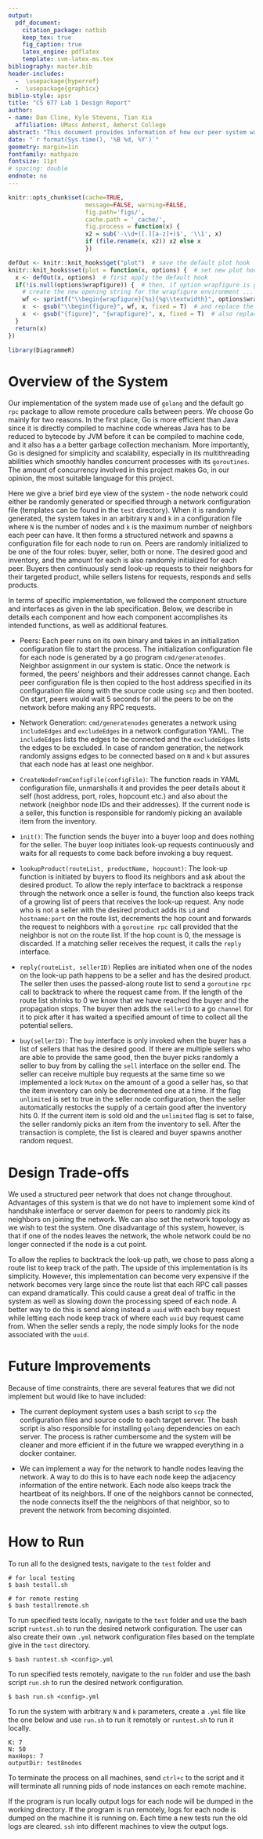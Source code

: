 ---
output: 
  pdf_document:
    citation_package: natbib
    keep_tex: true
    fig_caption: true
    latex_engine: pdflatex
    template: svm-latex-ms.tex
bibliography: master.bib
header-includes:
  -  \usepackage{hyperref}
  -  \usepackage{graphicx}
biblio-style: apsr
title: "CS 677 Lab 1 Design Report"
author:
- name: Dan Cline, Kyle Stevens, Tian Xia
  affiliation: UMass Amherst, Amherst College
abstract: "This document provides information of how our peer system was designed, the trade-offs involved with our implementation and future imporvements that may be made on the system."
date: "`r format(Sys.time(), '%B %d, %Y')`"
geometry: margin=1in
fontfamily: mathpazo
fontsize: 11pt
# spacing: double
endnote: no
---

```{r setup, include=FALSE}
knitr::opts_chunk$set(cache=TRUE,
                      message=FALSE, warning=FALSE,
                      fig.path='figs/',
                      cache.path = '_cache/',
                      fig.process = function(x) {
                      x2 = sub('-\\d+([.][a-z]+)$', '\\1', x)
                      if (file.rename(x, x2)) x2 else x
                      })

defOut <- knitr::knit_hooks$get("plot")  # save the default plot hook 
knitr::knit_hooks$set(plot = function(x, options) {  # set new plot hook ...
  x <- defOut(x, options)  # first apply the default hook
  if(!is.null(options$wrapfigure)) {  # then, if option wrapfigure is given ...
    # create the new opening string for the wrapfigure environment ...
    wf <- sprintf("\\begin{wrapfigure}{%s}{%g\\textwidth}", options$wrapfigure[[1]], options$wrapfigure[[2]])
    x  <- gsub("\\begin{figure}", wf, x, fixed = T)  # and replace the default one with it.
    x  <- gsub("{figure}", "{wrapfigure}", x, fixed = T)  # also replace the environment ending
  }
  return(x)
})

library(DiagrammeR)
```


# Overview of the System

Our implementation of the system made use of `golang` and the default go `rpc` package to allow remote procedure calls between peers. We choose Go mainly for two reasons. In the first place, Go is more efficient than Java since it is directly compiled to machine code whereas Java has to be reduced to bytecode by JVM before it can be compiled to machine code, and it also has a a better garbage collection mechanism. More importantly, Go is designed for simplicity and scalability, especially in its multithreading abilities which smoothly handles concurrent processes with its `goroutines`. The amount of concurrency involved in this project makes Go, in our opinion, the most suitable language for this project.

Here we give a brief bird eye view of the system - the node network could either be randomly generated or specified through a network configuration file (templates can be found in the `test` directory). When it is randomly generated, the system takes in an arbitrary `N` and `k` in a configuration file where `N` is the number of nodes and `k` is the maximum number of neighbors each peer can have. It then forms a structured network and spawns a configuration file for each node to run on. Peers are randomly initialized to be one of the four roles: buyer, seller, both or none. The desired good and inventory, and the amount for each is also randomly initialized for each peer. Buyers then continuously send look-up requests to their neighbors for their targeted product, while sellers listens for requests, responds and sells products.

In terms of specific implementation, we followed the component structure and interfaces as given in the lab specification. Below, we describe in details each component and how each component accomplishes its intended functions, as well as additional features.

- Peers: Each peer runs on its own binary and takes in an initialization configuration file to start the process. The initialization configuration file for each node is generated by a go program `cmd/generatenodes`. Neighbor assignment in our system is static. Once the network is formed, the peers' neighbors and their addresses cannot change. Each peer configuration file is then copied to the host address specified in its configuration file along with the source code using `scp` and then booted. On start, peers would wait 5 seconds for all the peers to be on the network before making any RPC requests.

- Network Generation: `cmd/generatenodes` generates a network using `includeEdges` and `excludeEdges` in a network configuration YAML. The `includeEdges` lists the edges to be connected and the `excludeEdges` lists the edges to be excluded. In case of random generation, the network randomly assigns edges to be connected based on `N` and `k` but assures that each node has at least one neighbor.

- `CreateNodeFromConfigFile(configFile)`: The function reads in YAML configuration file, unmarshalls it and provides the peer details about it self (host address, port, roles, hopcount etc.) and also about the network (neighbor node IDs and their addresses). If the current node is a seller, this function is responsible for randomly picking an available item from the inventory. 

- `init()`: The function sends the buyer into a buyer loop and does nothing for the seller. The buyer loop initiates look-up requests continuously and waits for all requests to come back before invoking a buy request. 

- `lookupProduct(routeList, productName, hopcount)`: The look-up function is initiated by buyers to flood its neighbors and ask about the desired product. To allow the reply interface to backtrack a response through the network once a seller is found, the function also keeps track of a growing list of peers that receives the look-up request. Any node who is not a seller with the desired product adds its `id` and `hostname:port` on the route list, decrements the hop count and forwards the request to neighbors  with a `goroutine rpc` call provided that the neighbor is not on the route list. If the hop count is 0, the message is discarded. If a matching seller receives the request, it calls the `reply` interface.

- `reply(routeList, sellerID)` Replies are initiated when one of the nodes on the look-up path happens to be a seller and has the desired product. The seller then uses the passed-along route list to send a `goroutine` `rpc` call to backtrack to where the request came from. If the length of the route list shrinks to 0 we know that we have reached the buyer and the propagation stops. The buyer then adds the `sellerID` to a go `channel` for it to pick after it has waited a specified amount of time to collect all the potential sellers.  

- `buy(sellerID)`: The `buy` interface is only invoked when the buyer has a list of sellers that has the desired good. If there are multiple sellers who are able to provide the same good, then the buyer picks randomly a seller to buy from by calling the `sell` interface on the seller end. The seller can receive multiple buy requests at the same time so we implemented a lock `Mutex` on the amount of a good a seller has, so that the item inventory can only be decremented one at a time. If the flag `unlimited` is set to true in the seller node configuration, then the seller automatically restocks the supply of a certain good after the inventory hits 0. If the current item is sold old and the `unlimited` flag is set to false, the seller randomly picks an item from the inventory to sell. After the transaction is complete, the list is cleared and buyer spawns another random request.

# Design Trade-offs

We used a structured peer network that does not change throughout. Advantages of this system is that we do not have to implement some kind of handshake interface or server daemon for peers to randomly pick its neighbors on joining the network. We can also set the network topology as we wish to test the system. One disadvantage of this system, however, is that if one of the nodes leaves the network, the whole network could be no longer connected if the node is a cut point. 

To allow the replies to backtrack the look-up path, we chose to pass along a route list to keep track of the path. The upside of this implementation is its simplicity. However, this implementation can become very expensive if the network becomes very large since the route list that each RPC call passes can expand dramatically. This could cause a great deal of traffic in the system as well as slowing down the processing speed of each node. A better way to do this is send along instead a `uuid` with each buy request while letting each node keep track of where each `uuid` buy request came from. When the seller sends a reply, the node simply looks for the node associated with the `uuid`.

# Future Improvements

Because of time constraints, there are several features that we did not implement but would like to have included:

- The current deployment system uses a bash script to `scp` the configuration files and source code to each target server. The bash script is also responsible for installing `golang` dependencies on each server. The process is rather cumbersome and the system will be cleaner and more efficient if in the future we wrapped everything in a docker container.

- We can implement a way for the network to handle nodes leaving the network. A way to do this is to have each node keep the adjacency information of the entire network. Each node also keeps track the heartbeat of its neighbors. If one of the neighbors cannot be connected, the node connects itself the the neighbors of that neighbor, so to prevent the network from becoming disjointed.

# How to Run

To run all fo the designed tests, navigate to the `test` folder and
```{}
# for local testing
$ bash testall.sh

# for remote resting
$ bash testallremote.sh
```

\noindent To run specified tests locally, navigate to the `test` folder and use the bash script `runtest.sh` to run the desired network configuration. The user can also create their own `.yml` network configuration files based on the template give in the `test` directory. 
```{}
$ bash runtest.sh <config>.yml
```

\noindent To run specified tests remotely, navigate to the `run` folder and use the bash script `run.sh` to run the desired network configuration.
```{}
$ bash run.sh <config>.yml
```

\noindent To run the system with arbitrary `N` and `k` parameters, create a `.yml` file like the one below and use `run.sh` to run it remotely or `runtest.sh` to run it locally.

```{}
K: 7
N: 50
maxHops: 7
outputDir: test8nodes
```

\noindent To terminate the process on all machines, send `ctrl+c` to the script and it will terminate all running pids of node instances on each remote machine.
\newline

\noindent If the program is run locally output logs for each node will be dumped in the working directory. If the program is run remotely, logs for each node is dumped on the machine it is running on. Each time a new tests run the old logs are cleared. `ssh` into different machines to view the output logs.

<!--
# References
\setlength{\parindent}{-0.2in}
\setlength{\leftskip}{0.2in}
\setlength{\parskip}{8pt}
\vspace*{-0.2in}
\noindent
-->
